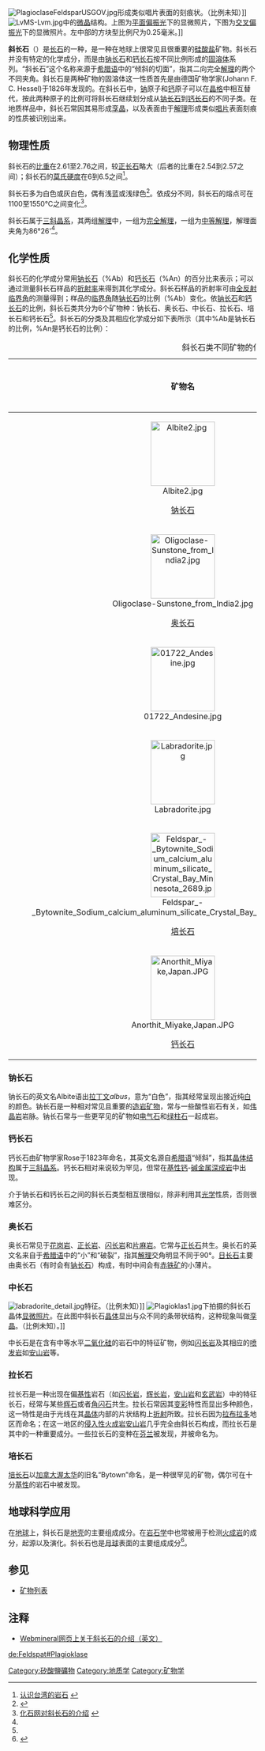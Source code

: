 
{{Infobox mineral
| name       = 斜长石
| category   = 硅酸盐
| boxwidth   =
| boxbgcolor = 
| image      = Albite - Minas Gerais, Brazil.jpg
| imagesize  = 200
| caption    = [[钠长石|钠长石]]样品，产自[[巴西|巴西]]西南部。图下方为一英寸的比例尺。
| formula    = [[钠|Na]][[铝|Al]][[硅|Si]]<sub>3</sub>[[氧|O]]<sub>8</sub>-[[钙|Ca]][[铝|Al]]<sub>2</sub>[[硅|Si]]<sub>2</sub>[[氧|O]]<sub>8</sub>
| molweight  = 
| color      = 白，灰
| habit      = 
| system     = [[三斜晶系|三斜晶系]]
| twinning   = 孪晶现象常见
| cleavage   = 完全解理
| fracture   = 贝壳状至参差状
| mohs       = 6.0 - 6.5
| luster     =  
| polish     = 玻璃光泽
| refractive  = 
| opticalprop = 
| birefringence = 
| pleochroism = 有（拉长石）
| streak     = 
| gravity     = 2.61（钠长石）-2.76（钙长石）
| melt        = 1100-1550
| fusibility  = 
| diagnostic  = 
| solubility  = 不溶于水
| diaphaneity = 常不透明
| other       = 
| var1 = 钠长石| var1text = NaAlSi<sub>3</sub>O<sub>8</sub>
| var2 = 奥长石| var2text = (Na,Ca)Al<sub>1-2</sub>Si<sub>2-3</sub>O<sub>8</sub>
| var3 = 中长石| var3text = (Na,Ca)Al<sub>1-2</sub>Si<sub>2-3</sub>O<sub>8</sub>
| var4 = 拉长石| var4text = (Na,Ca)Al<sub>1-2</sub>Si<sub>2-3</sub>O<sub>8</sub>
| var5 = 培长石| var5text = (Na,Ca)Al<sub>1-2</sub>Si<sub>2-3</sub>O<sub>8</sub>
| var6 = 钙长石| var6text = CaAl<sub>2</sub>Si<sub>2</sub>O<sub>8</sub>
| references  = <ref>地质学大辞典，地质出版社，北京，2005</ref>
}}

[[Image:PlagioclaseFeldsparUSGOV.jpg|thumb]]形成类似唱片表面的刻痕状。（比例未知）]]
[[File:LvMS-Lvm.jpg|thumb]]中的[[微晶|微晶]]结构。上图为[[平面偏振光|平面偏振光]]下的显微照片，下图为[[交叉偏振光|交叉偏振光]]下的显微照片。左中部的方块型比例尺为0.25毫米。]]

'''斜长石'''（{{lang-en|Plagioclase}}）是[[长石|长石]]的一种，是一种在地球上很常见且很重要的[[硅酸盐|硅酸盐]]矿物。斜长石并没有特定的化学成分，而是由[[钠长石|钠长石]]和[[钙长石|钙长石]]按不同比例形成的[[固溶体|固溶体]]系列。“斜长石”这个名称来源于[[希腊语|希腊语]]中的“倾斜的切面”，指其二向完全[[解理|解理]]的两个不同夹角。斜长石是两种矿物的固溶体这一性质首先是由德国矿物学家{{tsl|en|Johann F. C. Hessel|约翰·海赛尔}}(Johann F. C. Hessel)于1826年发现的。在斜长石中，[[钠|钠]]原子和[[钙|钙]]原子可以在[[晶格|晶格]]中相互替代，按此两种原子的比例可将斜长石继续划分成从[[钠长石|钠长石]]到[[钙长石|钙长石]]的不同子类。在地质样品中，斜长石常因其易形成[[孪晶|孪晶]]，以及表面由于[[解理|解理]]形成类似[[唱片|唱片]]表面刻痕的性质被识别出来。



==物理性质==
斜长石的[[比重|比重]]在2.61至2.76之间，较[[正长石|正长石]]略大（后者的比重在2.54到2.57之间）；斜长石的[[莫氏硬度|莫氏硬度]]在6到6.5之间<ref>[http://www.bamboo.hc.edu.tw/research_publish/textbook/earth01/chapter04/index.html 认识台湾的岩石] {{webarchive|url=https://web.archive.org/web/20100110212810/http://www.bamboo.hc.edu.tw/research_publish/textbook/earth01/chapter04/index.html |date=2010-01-10 }}</ref>。

斜长石多为白色或灰白色，偶有浅蓝或浅绿色<ref name="#1">{{Cite web |url=http://www.kepu.net.cn/gb/earth/mineral/sight/sgh518.html |title=中国科普博览网站对斜长石的介绍 |access-date=2010-07-23 |archive-date=2015-07-13 |archive-url=https://web.archive.org/web/20150713004122/http://www.kepu.net.cn/gb/earth/mineral/sight/sgh518.html |dead-url=no }}</ref>。依成分不同，斜长石的熔点可在1100至1550°C之间变化<ref name="#2">[http://www.uua.cn/rock/show-6548-1.html 化石网对斜长石的介绍] {{Wayback|url=http://www.uua.cn/rock/show-6548-1.html |date=20100912233606 }}</ref>。

斜长石属于[[三斜晶系|三斜晶系]]，其两组[[解理|解理]]中，一组为[[解理|完全解理]]，一组为[[解理|中等解理]]，解理面夹角为86°26'<ref name="#1"/>。

==化学性质==
斜长石的化学成分常用[[钠长石|钠长石]]（%Ab）和[[钙长石|钙长石]]（%An）的百分比来表示；可以通过测量斜长石样品的[[折射率|折射率]]来得到其化学成分。斜长石样品的折射率可由[[全反射|全反射]][[临界角|临界角]]的测量得到；样品的[[临界角|临界角]]随[[钠长石|钠长石]]的比例（%Ab）变化。依[[钠长石|钠长石]]和[[钙长石|钙长石]]的比例，斜长石类共分为6个矿物种：钠长石、奥长石、中长石、拉长石、培长石和钙长石<ref name="#2"/>。斜长石的分类及其相应化学成分如下表所示（其中%Ab是钠长石的比例，%An是钙长石的比例）：

{| class="wikitable"
|+ 斜长石类不同矿物的化学成分
! 矿物名 || NaAlSi<sub>3</sub>O<sub>8</sub>所占百分比(%Ab) || CaAl<sub>2</sub>Si<sub>2</sub>O<sub>8</sub>所占百分比(%An) 
|-
| <center>[[File:Albite2.jpg|130px]]</center><center>[[钠长石|钠长石]]</center> || 100–90 || 0–10
|-
| <center>[[File:Oligoclase-Sunstone_from_India2.jpg|130px]]</center><center>[[奥长石|奥长石]]  || 90–70  || 10–30
|-
| <center>[[File:01722_Andesine.jpg|130px]]</center><center>{{tsl|en|Andesine|中长石}} || 70–50  || 30–50
|-
| <center>[[File:Labradorite.jpg|130px]]</center><center>{{tsl|en|Labradorite|拉长石}} || 50–30  || 50–70
|-
| <center>[[File:Feldspar_-_Bytownite_Sodium_calcium_aluminum_silicate_Crystal_Bay_Minnesota_2689.jpg|130px]]</center><center>[[倍长岩|培长石]]   || 30–10  || 70–90
|-
| <center>[[File:Anorthit_Miyake,Japan.JPG|130px]]</center><center>[[钙长石|钙长石]]   || 10–0   || 90–100
|}

===钠长石===
钠长石的英文名Albite语出[[拉丁文|拉丁文]]''albus''，意为“白色”，指其经常呈现出接近纯[[白|白]]的颜色。钠长石是一种相对常见且重要的[[造岩矿物|造岩矿物]]，常与一些酸性岩石有关，如[[伟晶岩|伟晶岩]]岩脉。钠长石常与一些更罕见的矿物如[[电气石|电气石]]和[[绿柱石|绿柱石]]一起成岩。
===钙长石===
钙长石由矿物学家Rose于1823年命名，其英文名源自[[希腊语|希腊语]]“倾斜”，指其[[晶体结构|晶体结构]]属于[[三斜晶系|三斜晶系]]。钙长石相对来说较为罕见，但常在[[基性|基性]][[钙|钙]]-[[碱金属|碱金属]][[深成岩|深成岩]]中出现。


介于钠长石和钙长石之间的斜长石类型相互很相似，除非利用其[[光学|光学]]性质，否则很难区分。

===奥长石===
奥长石常见于[[花岗岩|花岗岩]]、[[正长岩|正长岩]]、[[闪长岩|闪长岩]]和[[片麻岩|片麻岩]]。它常与[[正长石|正长石]]共生。奥长石的英文名来自于[[希腊语|希腊语]]中的“小”和“破裂”，指其[[解理|解理]]交角明显不同于90°。[[日长石|日长石]]主要由奥长石（有时会有[[钠长石|钠长石]]）构成，有时中间会有[[赤铁矿|赤铁矿]]的小薄片。

===中长石===
[[Image:labradorite_detail.jpg|thumb]]特征。（比例未知）]]
[[Image:Plagioklas1.jpg|thumb]]下拍摄的斜长石晶体[[显微照片|显微照片]]。在此图中斜长石[[晶体|晶体]]显出与众不同的条带状结构，这种现象叫做[[孪晶|孪晶]]。（比例未知）。]]

中长石是在含有中等水平[[二氧化硅|二氧化硅]]的岩石中的特征矿物，例如[[闪长岩|闪长岩]]及其相应的[[喷发岩|喷发岩]]如[[安山岩|安山岩]]等。

===拉长石===
拉长石是一种出现在偏[[基性岩|基性]]岩石（如[[闪长岩|闪长岩]]，[[辉长岩|辉长岩]]，[[安山岩|安山岩]]和[[玄武岩|玄武岩]]）中的特征长石，经常与某些[[辉石|辉石]]或者[[角闪石|角闪石]]共生。拉长石常因其[[彩虹色|变彩]]特性而显出多种颜色，这一特性是由于光线在其[[晶体|晶体]]内部的片状结构上[[折射|折射]]所致。拉长石因为[[拉布拉多|拉布拉多]]地区而命名；在这一地区的[[侵入岩|侵入性]][[火成岩|火成岩]][[安山岩|安山岩]]几乎完全由斜长石构成，而拉长石是其中的一种重要成分。一些拉长石的变种在[[芬兰|芬兰]]被发现，并被命名为{{tsl|en|Spectrolite|谱长石}}。

===培长石===
[[倍长岩|培长石]]以[[加拿大|加拿大]][[渥太华|渥太华]]的旧名“Bytown”命名，是一种很罕见的矿物，偶尔可在十分[[基性岩|基性]]的岩石中被发现。

==地球科学应用==
在[[地球|地球]]上，斜长石是[[地壳|地壳]]的主要组成成分。在[[岩石学|岩石学]]中也常被用于检测[[火成岩|火成岩]]的成分，起源以及演化。斜长石也是[[月球|月球]]表面的主要组成成分<ref>{{Cite web |url=http://www.space.com/scienceastronomy/moon-mantle-exposed-craters-100705.html |title=Space.com对月球表面成分的介绍 |access-date=2010-07-23 |archive-date=2010-11-25 |archive-url=https://web.archive.org/web/20101125093826/http://www.space.com/scienceastronomy/moon-mantle-exposed-craters-100705.html |dead-url=no }}</ref>。

==参见==
* [[矿物列表|矿物列表]]

==注释==
{{Reflist}}
*[http://webmineral.com/data/Plagioclase.shtml Webmineral网页上关于斜长石的介绍（英文）] {{Wayback|url=http://webmineral.com/data/Plagioclase.shtml |date=20170803065147 }}

[[Category:矽酸鹽礦物|Category:矽酸鹽礦物]]
[[Category:地质学|Category:地质学]]
[[Category:矿物学|Category:矿物学]]

[[de:Feldspat#Plagioklase|de:Feldspat#Plagioklase]]